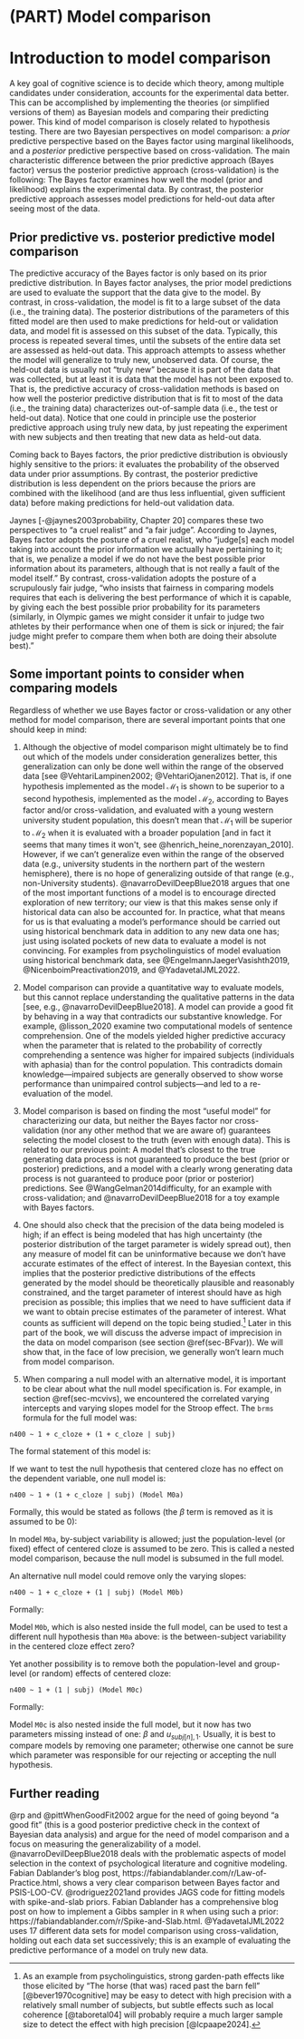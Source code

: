 # (PART) Model comparison {-}
# Introduction to model comparison {#ch-comparison}

A key goal of cognitive science is to decide which theory, among multiple candidates under consideration, accounts for the experimental data better. This can be accomplished by implementing the theories (or simplified versions of them) as Bayesian models and comparing their predicting power.  This kind of model comparison is closely related to hypothesis testing. There are two Bayesian perspectives on model comparison: a \index{Prior predictive perspective} *prior* predictive perspective based on the \index{Bayes factor} Bayes factor using \index{Marginal likelihood} marginal likelihoods, and a \index{Posterior predictive perspective} *posterior* predictive perspective based on \index{Cross-validation} cross-validation. The main characteristic difference between the prior predictive approach (Bayes factor) versus the posterior predictive approach (cross-validation) is the following: The Bayes factor examines how well the model (prior and likelihood) explains the experimental data. By contrast, the posterior predictive approach assesses model predictions for held-out data after seeing most of the data. 

## Prior predictive vs. posterior predictive model comparison

The \index{Predictive accuracy} predictive accuracy of the Bayes factor is only based on its \index{Prior predictive distribution} prior predictive distribution.  In Bayes factor analyses, the prior model predictions are used to evaluate the support that the data give to the model. By contrast, in cross-validation, the model is fit to a large subset of the data (i.e., the \index{Training data} training data). The posterior distributions of the parameters of this fitted model are then used to make predictions for held-out or \index{Validation data} validation data, and \index{Model fit} model fit is assessed on this subset of the data. Typically, this process is repeated several times, until the subsets of the entire data set are assessed as held-out data. This approach attempts to assess whether the model will generalize to truly new, \index{Unobserved data} unobserved data. Of course, the \index{Held-out data} held-out data is usually not "truly new" because it is part of the data that was collected, but at least it is data that the model has not been exposed to. That is, the predictive accuracy of cross-validation methods is based on how well the \index{Posterior predictive distribution} posterior predictive distribution that is fit to most of the data (i.e., the training data) characterizes \index{Out-of-sample data} out-of-sample data (i.e., the test or held-out data). Notice that one could in principle use the posterior predictive approach using truly new data, by just repeating the experiment with new subjects and then treating that new data as held-out data.

Coming back to Bayes factors, the prior predictive distribution is obviously highly sensitive to the priors: it evaluates the probability of the observed data under prior assumptions. By contrast, the posterior predictive distribution is less dependent on the priors because the priors are combined with the likelihood (and are thus less influential, given sufficient data) before making predictions for held-out validation data.

Jaynes [-@jaynes2003probability, Chapter 20] compares these two  perspectives to  "a cruel realist" and "a fair judge".  According to Jaynes, Bayes factor adopts the posture of a cruel realist, who "judge[s] each model taking into account the prior information we actually have pertaining to it; that is, we penalize a model if we do not have the best possible prior information about its parameters, although that is not really a fault of the model itself."  By contrast, cross-validation adopts the posture of a scrupulously fair judge, "who insists that fairness in comparing models requires that each is delivering the best performance of which it is capable, by giving each the best possible prior probability for its parameters (similarly, in Olympic games we might consider it unfair to judge two athletes by their performance when one of them is sick or injured; the fair judge might prefer to compare them when both are doing their absolute best)."

## Some important points to consider when comparing models

Regardless of whether we use Bayes factor or cross-validation or any other method for model comparison, there are several important points that one should keep in mind:

1. Although the objective of model comparison might ultimately be to find out which of the models under consideration generalizes better, this generalization can only be done well within the range of the observed data [see @VehtariLampinen2002;  @VehtariOjanen2012]. That is, if one hypothesis implemented as the model $\mathcal{M}_1$ is shown to be superior to a second hypothesis, implemented as the model $\mathcal{M}_2$, according to Bayes factor and/or cross-validation,  and evaluated with a young western university student population, this doesn't mean that $\mathcal{M}_1$ will be superior to $\mathcal{M}_2$ when it is evaluated with a broader population  [and in fact it seems that many times it won't, see @henrich_heine_norenzayan_2010]. However, if we can't generalize even within the range of the observed data (e.g., university students in the northern part of the western hemisphere), there is no hope of generalizing outside of that range (e.g., non-University students). @navarroDevilDeepBlue2018 argues that one of the most important functions of a model is to encourage directed exploration of new territory; our view is that this makes sense only if historical data can also be accounted for. In practice, what that means for us is that evaluating a model's performance should be carried out using \index{Historical benchmark data} historical benchmark data in addition to any new data one has; just using isolated pockets of new data to evaluate a model is not convincing. For examples from psycholinguistics of model evaluation using historical benchmark data, see @EngelmannJaegerVasishth2019, @NicenboimPreactivation2019, and @YadavetalJML2022.

2. Model comparison can provide a quantitative way to evaluate models, but this cannot replace understanding the qualitative patterns in the data [see, e.g., @navarroDevilDeepBlue2018]. A model can provide a good fit by behaving in a way that contradicts our substantive knowledge. For example, @lisson_2020 examine two computational models of sentence comprehension. One of the models yielded higher predictive accuracy when the parameter that is related to the probability of correctly comprehending a sentence was higher for impaired subjects (individuals with aphasia) than for the control population. This contradicts  \index{Domain knowledge} domain knowledge---impaired subjects are generally observed to show worse performance than unimpaired control subjects---and led to a re-evaluation of the model.

3. Model comparison is based on finding the most "useful model" for characterizing our data, but neither the Bayes factor nor cross-validation (nor any other method that we are aware of) guarantees selecting the \index{Model closest to the truth} model closest to the truth (even with enough data). This is related to our previous point: A model that's closest to the true generating data process is not guaranteed to produce the best (prior or posterior) predictions, and a model with a clearly wrong generating data process is not guaranteed to produce poor (prior or posterior) predictions. See @WangGelman2014difficulty, for an example with cross-validation; and @navarroDevilDeepBlue2018 for a toy example with Bayes factors.

4.  One should also check that the precision of the data being modeled is high; if an effect is being modeled that has high uncertainty (the posterior distribution of the target parameter is widely spread out), then any measure of model fit can be uninformative because we don't have accurate estimates of the effect of interest. In the Bayesian context, this implies that the posterior predictive distributions of the effects generated by the model should be theoretically plausible and reasonably constrained, and the target parameter of interest should have as high precision as possible; this implies that we need to have sufficient data if we want to obtain precise estimates of the parameter of interest. What counts as sufficient will depend on the topic being studied.^[As an example from psycholinguistics, strong garden-path effects like those elicited by "The horse (that was) raced past the barn fell" [@bever1970cognitive] may be easy to detect with high precision with a relatively small number of subjects, but subtle effects such as local coherence [@taboretal04] will probably require a much larger sample size to detect the effect with high precision [@lcpaape2024].] Later in this part of the book, we will discuss the adverse impact of imprecision in the data on model comparison (see section \@ref(sec-BFvar)). We will show that, in the face of low precision, we generally won't learn much from model comparison.  

5. When comparing a \index{Null model} null model with an \index{Alternative model} alternative model, it is important to be clear about what the null model specification is. For example, in section \@ref(sec-mcvivs), we encountered the correlated varying intercepts and varying slopes model for the Stroop effect. The `brms` formula for the full model  was:

`n400 ~ 1 + c_cloze + (1 + c_cloze | subj)`

The formal statement of this model is: 

 \begin{equation}
  signal_n \sim \mathit{Normal}(\alpha + u_{subj[n],1} + c\_cloze_n \cdot (\beta+ u_{subj[n],2}),\sigma)
 \end{equation}


If we want to test the null hypothesis that centered cloze has no effect on the dependent variable, one null model is:

`n400 ~ 1 + (1 + c_cloze | subj) (Model M0a)`

Formally, this would be stated as follows (the $\beta$ term is removed as it is assumed to be $0$):

 \begin{equation}
  signal_n \sim \mathit{Normal}(\alpha + u_{subj[n],1} + c\_cloze_n \cdot u_{subj[n],2},\sigma)
 \end{equation}


In model `M0a`, by-subject variability is allowed; just the population-level (or fixed) effect of centered cloze is assumed to be zero. This is called a \index{Nested model comparison} nested model comparison, because the null model is subsumed in the full model.

An alternative null model could remove only the \index{Varying slopes} varying slopes:

`n400 ~ 1 + c_cloze + (1 | subj) (Model M0b)`

Formally:

 \begin{equation}
  signal_n \sim \mathit{Normal}(\alpha + u_{subj[n],1} + c\_cloze_n \cdot \beta,\sigma)
 \end{equation}


Model `M0b`, which is also nested inside the full model, can be used to test a different null hypothesis than `M0a` above: is the between-subject variability in the centered cloze effect zero? 

Yet another possibility is to remove both the population-level and group-level (or random) effects of centered cloze:

`n400 ~ 1 + (1 | subj) (Model M0c)`


Formally:

 \begin{equation}
  signal_n \sim \mathit{Normal}(\alpha + u_{subj[n],1},\sigma)
 \end{equation}


Model `M0c` is also nested inside the full model, but it now has two parameters missing instead of one: $\beta$ and $u_{subj[n],1}$. Usually, it is best to compare models by removing one parameter; otherwise one cannot be sure which parameter was responsible for our rejecting or accepting the null hypothesis. 



## Further reading
@rp and @pittWhenGoodFit2002 argue for the need of going beyond "a good fit" (this is a good posterior predictive check in the context of Bayesian data analysis) and argue for the need of model comparison and a focus on measuring the generalizability of a model. @navarroDevilDeepBlue2018  deals with the problematic aspects  of model selection in the context of psychological literature and cognitive modeling. Fabian Dablander's blog post, https://fabiandablander.com/r/Law-of-Practice.html, shows a very clear comparison between Bayes factor and PSIS-LOO-CV.  @rodriguez2021and provides JAGS code for fitting models with spike-and-slab priors. Fabian Dablander has a comprehensive blog post on how to implement a Gibbs sampler in `R` when using such a prior: https://fabiandablander.com/r/Spike-and-Slab.html. @YadavetalJML2022 uses $17$ different data sets for model comparison using cross-validation, holding out each data set successively; this is an example of evaluating the predictive performance of a model on truly new data. 
